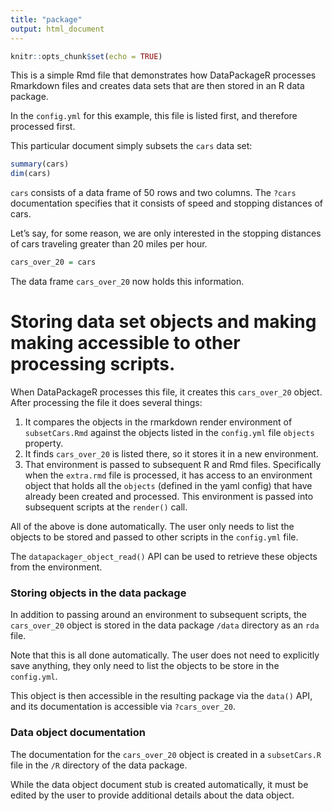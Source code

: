 ```yaml
---
title: "package"
output: html_document
---
```


```r
knitr::opts_chunk$set(echo = TRUE)
```

This is a simple Rmd file that demonstrates how DataPackageR processes Rmarkdown files and creates data sets
that are then stored in an R data package. 

In the `config.yml` for this example, this file is listed first, and therefore processed first.

This particular document simply subsets the `cars` data set:

```r
summary(cars)
dim(cars)
```

`cars` consists of a data frame of 50 rows and two columns. The `?cars` documentation specifies that it consists of speed and stopping distances of cars.

Let's say, for some reason, we are only interested in the stopping distances of cars traveling greater than 20 miles per hour.

```r
cars_over_20 = cars
```

The data frame `cars_over_20` now holds this information. 

# Storing data set objects and making making accessible to other processing scripts. 

When DataPackageR processes this file, it creates this `cars_over_20` object. After processing the file it does several things:

1. It compares the objects in the rmarkdown render environment of `subsetCars.Rmd` against the objects listed in the `config.yml` file `objects` property. 
2. It finds `cars_over_20` is listed there, so it stores it in a new environment.
3. That environment is passed to subsequent R and Rmd files. Specifically when the `extra.rmd` file is processed, it has access to an environment object that holds all the `objects` (defined in the yaml config) that have already been created and processed. This environment is passed into subsequent scripts at the `render()` call. 

All of the above is done automatically. The user only needs to list the objects to be stored and passed to other scripts in the `config.yml` file. 

The `datapackager_object_read()` API can be used to retrieve these objects from the environment. 

### Storing objects in the data package

In addition to passing around an environment to subsequent scripts, the `cars_over_20` object is stored in the data package `/data` directory as an `rda` file. 

Note that this is all done automatically. The user does not need to explicitly save anything, they only need to list the objects to be store in the `config.yml`. 

This object is then accessible in the resulting package via the `data()` API, and its documentation is accessible via `?cars_over_20`. 

### Data object documentation

The documentation for the `cars_over_20` object is created in a `subsetCars.R` file in the `/R` directory of the data package. 

While the data object document stub is created automatically, it must be edited by the user to provide additional details about the data object.
